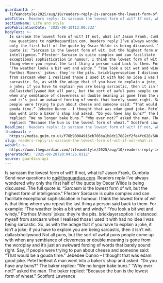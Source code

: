 ```yaml
---
guardianId: >-
  lifeandstyle/2025/aug/10/readers-reply-is-sarcasm-the-lowest-form-of-wit-if-not-what-is
webTitle: 'Readers reply: Is sarcasm the lowest form of wit? If not, what is?'
sectionName: Life and style
webPublicationDate: '2025-08-10T13:00:23Z'
bodyText: >-
  Is sarcasm the lowest form of wit? If not, what is? Jason Frank, Cumbria Send
  new questions to nq@theguardian.com. Readers reply I’ve always wondered why
  only the first half of the quote by Oscar Wilde is being discussed. The full
  quote is: “Sarcasm is the lowest form of wit, but the highest form of
  intelligence.” Ffesterr Sarcasm is quite complex and can facilitate
  exceptional sophistication in humour. I think the lowest form of wit is that
  thing where you repeat the last thing a person said back to them. For example:
  “The weather looks a bit wet and windy.” “You look a bit wet and windy.”
  Porthos Miners’ jokes: they’re the pits. bricklayersoption I distanced myself
  from sarcasm when I realised those I used it with had no idea I was being
  sarcastic. So, as with the adage that if you have to explain a joke, it isn’t
  a joke; if you have to explain you are being sarcastic, then it isn’t wit.
  dallastxhollywood Not all puns, but the sort of awful puns people come up with
  when any semblance of cleverness or double meaning is gone from the wordplay
  and it’s just an awkward forcing of words that barely sound right. Say, if
  people were trying to pun about cheese and someone said: “That would be a
  gouda time.” Jebedee Dunno – I thought that was edam good joke. PeteTheBeat A
  man went into a baker’s shop and asked: “Do you have any buns?” The baker
  replied: “We no longer bake buns.” “Why ever not?” asked the man. The baker
  replied: “Because the bun is the lowest form of wheat.” Scotford Lawrence
headline: 'Readers reply: Is sarcasm the lowest form of wit? If not, what is?'
thumbnail: >-
  https://media.guim.co.uk/f76b98984916cb766ba1b8dc17882cf2fe4fc628/688_0_6880_5504/500.jpg
slug: readers-reply-is-sarcasm-the-lowest-form-of-wit-if-not-what-is
webUrl: >-
  https://www.theguardian.com/lifeandstyle/2025/aug/10/readers-reply-is-sarcasm-the-lowest-form-of-wit-if-not-what-is
generatedAt: '2025-08-28T20:04:26.031Z'
source: guardian-api
---
```

Is sarcasm the lowest form of wit? If not, what is? Jason Frank, Cumbria Send new questions to nq@theguardian.com. Readers reply I’ve always wondered why only the first half of the quote by Oscar Wilde is being discussed. The full quote is: “Sarcasm is the lowest form of wit, but the highest form of intelligence.” Ffesterr Sarcasm is quite complex and can facilitate exceptional sophistication in humour. I think the lowest form of wit is that thing where you repeat the last thing a person said back to them. For example: “The weather looks a bit wet and windy.” “You look a bit wet and windy.” Porthos Miners’ jokes: they’re the pits. bricklayersoption I distanced myself from sarcasm when I realised those I used it with had no idea I was being sarcastic. So, as with the adage that if you have to explain a joke, it isn’t a joke; if you have to explain you are being sarcastic, then it isn’t wit. dallastxhollywood Not all puns, but the sort of awful puns people come up with when any semblance of cleverness or double meaning is gone from the wordplay and it’s just an awkward forcing of words that barely sound right. Say, if people were trying to pun about cheese and someone said: “That would be a gouda time.” Jebedee Dunno – I thought that was edam good joke. PeteTheBeat A man went into a baker’s shop and asked: “Do you have any buns?” The baker replied: “We no longer bake buns.” “Why ever not?” asked the man. The baker replied: “Because the bun is the lowest form of wheat.” Scotford Lawrence
